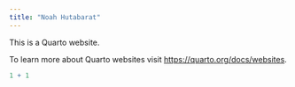 ```yaml
---
title: "Noah Hutabarat"
---
```


This is a Quarto website.

To learn more about Quarto websites visit <https://quarto.org/docs/websites>.

```r
1 + 1
```

